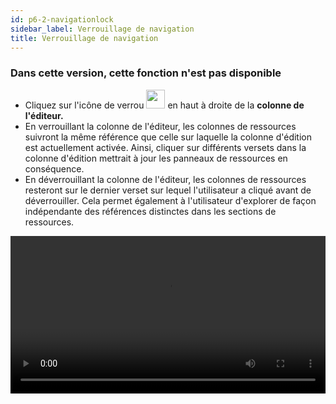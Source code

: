 ```yaml
---
id: p6-2-navigationlock
sidebar_label: Verrouillage de navigation
title: Verrouillage de navigation
---
```


<h3> Dans cette version, cette fonction n'est pas disponible </h3>

- Cliquez sur l'icône de verrou <img src="/autographaAssetsV2/how-to/lock.png" width="30px" alt=""/> en haut à droite de la **colonne de l'éditeur.** 
- En verrouillant la colonne de l'éditeur, les colonnes de ressources suivront la même référence que celle sur laquelle la colonne d'édition est actuellement activée. Ainsi, cliquer sur différents versets dans la colonne d'édition mettrait à jour les panneaux de ressources en conséquence.
- En déverrouillant la colonne de l'éditeur, les colonnes de ressources resteront sur le dernier verset sur lequel l'utilisateur a cliqué avant de déverrouiller. Cela permet également à l'utilisateur d'explorer de façon indépendante des références distinctes dans les sections de ressources.

<video controls src="/assets/lock-unlock.mov" width="100%" type="video/mov"></video>
